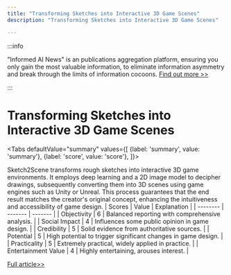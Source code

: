 ```yaml
---
title: "Transforming Sketches into Interactive 3D Game Scenes"
description: "Transforming Sketches into Interactive 3D Game Scenes"

---
```



:::info

"Informed AI News" is an publications aggregation platform, ensuring you only gain the most valuable information, to eliminate information asymmetry and break through the limits of information cocoons.  [Find out more >>](/)

:::

# Transforming Sketches into Interactive 3D Game Scenes


<Tabs
	defaultValue="summary"
	values={[
	{label: 'summary', value: 'summary'},
	{label: 'score', value: 'score'},
]}>
<TabItem value="summary">


Sketch2Scene transforms rough sketches into interactive 3D game environments. It employs deep learning and a 2D image model to decipher drawings, subsequently converting them into 3D scenes using game engines such as Unity or Unreal. This process guarantees that the end result matches the creator's original concept, enhancing the intuitiveness and accessibility of game design.
</TabItem>
<TabItem value="score">
	| Scores     | Value   | Explanation |
	| -------- | ------- | ------- |
	| Objectivity  | 6    | Balanced reporting with comprehensive analysis.    |
	| Social Impact | 4     | Influences some public opinion in game design.    |
	| Credibility    | 5    | Solid evidence from authoritative sources.    |
	| Potential    | 5    | High potential to trigger significant changes in game design.    |
	| Practicality    | 5    | Extremely practical, widely applied in practice.    |
	| Entertainment Value    | 4    | Highly entertaining, arouses interest.    |
</TabItem>
</Tabs>

[Full article>>](https://arxiv.org/abs/2408.04567)
